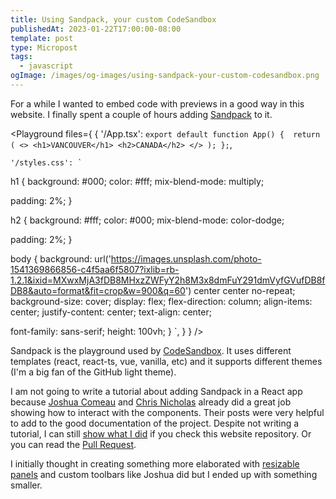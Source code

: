 ```yaml
---
title: Using Sandpack, your custom CodeSandbox
publishedAt: 2023-01-22T17:00:00-08:00
template: post
type: Micropost
tags: 
  - javascript
ogImage: /images/og-images/using-sandpack-your-custom-codesandbox.png
---
```


For a while I wanted to embed code with previews in a good way in this website. I finally spent a couple of hours adding [Sandpack](https://sandpack.codesandbox.io) to it.  

<Playground files={
{
    '/App.tsx': `export default function App() { 
  return (
    <>
      <h1>VANCOUVER</h1>
      <h2>CANADA</h2>
    </>
  );
};`,

    '/styles.css': `
h1 {
  background: #000;
  color: #fff;
  mix-blend-mode: multiply;
  
  padding: 2%;
}

h2 {
  background: #fff;
  color: #000;
  mix-blend-mode: color-dodge;
  
  padding: 2%;
}

body {
  background: url('https://images.unsplash.com/photo-1541369866856-c4f5aa6f5807?ixlib=rb-1.2.1&ixid=MXwxMjA3fDB8MHxzZWFyY2h8M3x8dmFuY291dmVyfGVufDB8fDB8&auto=format&fit=crop&w=900&q=60') center center no-repeat;
  background-size: cover;
  display: flex;
  flex-direction: column;
  align-items: center;
  justify-content: center;
  text-align: center;
  
  font-family: sans-serif;
  height: 100vh;
}
`,
  }
} />

Sandpack is the playground used by [CodeSandbox](https://codesandbox.io). It uses different templates (react, react-ts, vue, vanilla, etc) and it supports different themes (I'm a big fan of the GitHub light theme).

I am not going to write a tutorial about adding Sandpack in a React app because [Joshua Comeau](https://www.joshwcomeau.com/react/next-level-playground/) and [Chris Nicholas](https://www.ctnicholas.dev/articles/how-to-use-sandpack-for-code-demos) already did a great job showing how to interact with the components. Their posts were very helpful to add to the good documentation of the project. Despite not writing a tutorial, I can still <A href="https://github.com/leonardofaria/leonardofaria.net/tree/master/src/components/playground">show what I did</A> if you check this website repository. Or you can read the <A href="https://github.com/leonardofaria/leonardofaria.net/pull/138">Pull Request</A>.

I initially thought in creating something more elaborated with [resizable panels](https://react-resizable-panels.vercel.app) and custom toolbars like Joshua did but I ended up with something smaller.